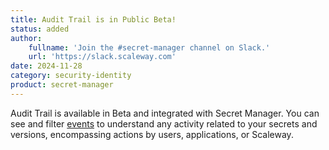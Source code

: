 ```yaml
---
title: Audit Trail is in Public Beta!
status: added
author:
    fullname: 'Join the #secret-manager channel on Slack.'
    url: 'https://slack.scaleway.com'
date: 2024-11-28
category: security-identity
product: secret-manager
---
```


Audit Trail is available in Beta and integrated with Secret Manager. You can see and filter [events](/audit-trail/concepts/#event) to understand any activity related to your secrets and versions, encompassing actions by users, applications, or Scaleway.

